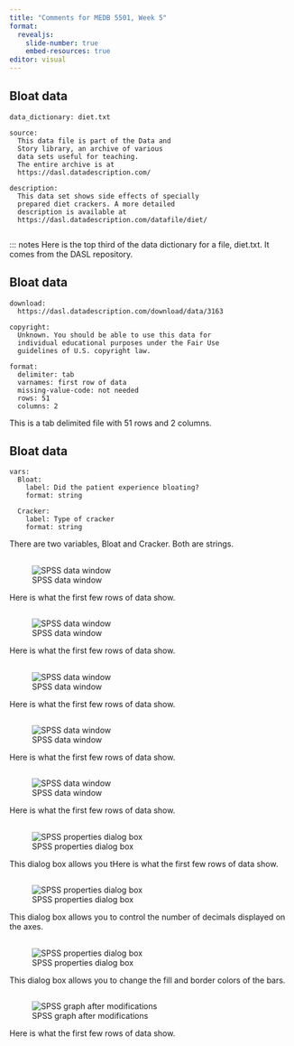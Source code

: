 ```yaml
---
title: "Comments for MEDB 5501, Week 5"
format: 
  revealjs:
    slide-number: true
    embed-resources: true
editor: visual
---
```


## Bloat data

```{}
data_dictionary: diet.txt

source:
  This data file is part of the Data and 
  Story library, an archive of various
  data sets useful for teaching.
  The entire archive is at
  https://dasl.datadescription.com/

description:
  This data set shows side effects of specially
  prepared diet crackers. A more detailed
  description is available at
  https://dasl.datadescription.com/datafile/diet/
  
```

::: notes
Here is the top third of the data dictionary for a file, diet.txt. It comes from the DASL repository.

## Bloat data

```{}
download:
  https://dasl.datadescription.com/download/data/3163
  
copyright:  
  Unknown. You should be able to use this data for
  individual educational purposes under the Fair Use
  guidelines of U.S. copyright law.

format: 
  delimiter: tab
  varnames: first row of data
  missing-value-code: not needed
  rows: 51
  columns: 2
```

::: notes
This is a tab delimited file with 51 rows and 2 columns.
:::

## Bloat data

```{}
vars:
  Bloat:
    label: Did the patient experience bloating?
    format: string

  Cracker:
    label: Type of cracker
    format: string
```

::: notes
There are two variables, Bloat and Cracker. Both are strings.
:::

## 

![SPSS data window](../images/diet-analysis-01.png){#fig-diet01}

::: notes
Here is what the first few rows of data show.
:::

## 

![SPSS data window](../images/diet-analysis-02.png){#fig-diet02}

::: notes
Here is what the first few rows of data show.
:::

## 

![SPSS data window](../images/diet-analysis-03.png){#fig-diet03}

::: notes
Here is what the first few rows of data show.
:::

## 

![SPSS data window](../images/diet-analysis-04.png){#fig-diet04}

::: notes
Here is what the first few rows of data show.
:::

## 

![SPSS data window](../images/diet-analysis-05.png){#fig-diet05}

::: notes
Here is what the first few rows of data show.
:::

## 

![SPSS properties dialog box](../images/diet-analysis-06.png){#fig-diet06}

::: notes
This dialog box allows you tHere is what the first few rows of data show.
:::

## 

![SPSS properties dialog box](../images/diet-analysis-07.png){#fig-diet07}

::: notes
This dialog box allows you to control the number of decimals displayed on the axes.
:::

## 

![SPSS properties dialog box](../images/diet-analysis-08.png){#fig-diet08}

::: notes
This dialog box allows you to change the fill and border colors of the bars.
:::

## 

![SPSS graph after modifications](../images/diet-analysis-09.png){#fig-diet09}

::: notes
Here is what the first few rows of data show.
:::


